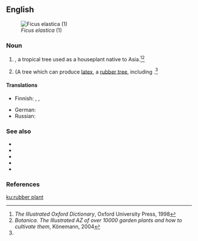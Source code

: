 ==English==
[[Image:Ficus elastica1.jpg|thumb|''Ficus elastica'' (1)]]

===Noun===
{{en-noun|head=[[rubber]] [[plant]]}}

# {{taxlink|Ficus elastica|species|noshow=1}}, a tropical tree used as a houseplant native to Asia.<ref name="Illustr. Oxford 1998">''The Illustrated Oxford Dictionary'', Oxford University Press, 1998</ref><ref>''Botanica. The Illustrated AZ of over 10000 garden plants and how to cultivate them'', Könemann, 2004</ref>
# {A tree which can produce [[latex]], a [[rubber tree]], including {{taxlink|Hevea brasiliensis|species|noshow=1}}.<ref name="Illustr. Oxford 1998"/>

====Translations====
{{trans-top|''Ficus elastica''}}
* Finnish: {{t|fi|fiikus}}, {{t|fi|kumiviikuna}}, {{t|fi|huonekumipuu}}
{{trans-mid}}
* German: {{t+|de|Gummibaum|m}}
* Russian: {{t+|ru|фи́кус|m|sc=Cyrl}}
{{trans-bottom}}

===See also===
* {{pedialite}}
* {{pedialite|Ficus elastica}}
* {{specieslite|Ficus elastica}}
* {{pedialite|Hevea brasiliensis}}
* {{specieslite|Hevea brasiliensis}}

===References===
<references/>

[[ku:rubber plant]]